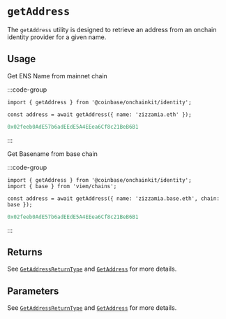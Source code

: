 # `getAddress`

The `getAddress` utility is designed to retrieve an address from an onchain identity provider for a given name.

## Usage

Get ENS Name from mainnet chain

:::code-group
```tsx twoslash [code]
import { getAddress } from '@coinbase/onchainkit/identity';

const address = await getAddress({ name: 'zizzamia.eth' });
```

```ts [return value]
0x02feeb0AdE57b6adEEdE5A4EEea6Cf8c21BeB6B1
```

:::

Get Basename from base chain

:::code-group

```tsx twoslash [code]
import { getAddress } from '@coinbase/onchainkit/identity';
import { base } from 'viem/chains';

const address = await getAddress({ name: 'zizzamia.base.eth', chain: base });
```

```ts [return value]
0x02feeb0AdE57b6adEEdE5A4EEea6Cf8c21BeB6B1
```

:::

## Returns

See [`GetAddressReturnType`](/builderkits/onchainkit/identity/types#getaddressreturntype) and [`GetAddress`](/builderkits/onchainkit/identity/types#getaddress) for more details.

## Parameters

See [`GetAddressReturnType`](/builderkits/onchainkit/identity/types#getaddressreturntype) and [`GetAddress`](/builderkits/onchainkit/identity/types#getaddress) for more details.
